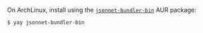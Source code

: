 On ArchLinux, install using the [`jsonnet-bundler-bin`](https://aur.archlinux.org/packages/jsonnet-bundler-bin/) AUR package:

```
$ yay jsonnet-bundler-bin
```
